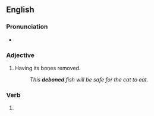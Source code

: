 ==English==

===Pronunciation===
* {{a|UK}} {{IPA|en|/diːˈbəʊnd/}}

===Adjective===
{{en-adj|-}}

# Having its bones removed.
#: ''This '''deboned''' fish will be safe for the cat to eat.''

===Verb===
{{head|en|verb form}}

# {{en-past of|debone}}